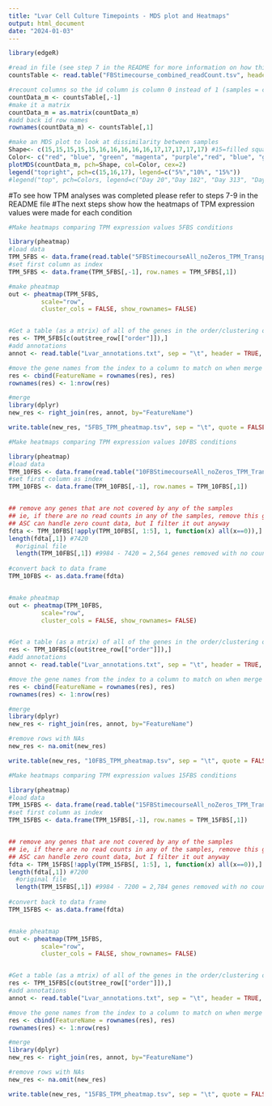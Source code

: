---
title: "Lvar Cell Culture Timepoints - MDS plot and Heatmaps"
output: html_document
date: "2024-01-03"
---

```{r }
library(edgeR)
```

```{r }
#read in file (see step 7 in the README for more information on how this file was created)
countsTable <- read.table("FBStimecourse_combined_readCount.tsv", header = TRUE)
```

```{r }
#recount columns so the id column is column 0 instead of 1 (samples = columns 1-22)
countData_m <- countsTable[,-1]
#make it a matrix
countData_m = as.matrix(countData_m)
#add back id row names
rownames(countData_m) <- countsTable[,1]
```

```{r mds plot}
#make an MDS plot to look at dissimilarity between samples
Shape<- c(15,15,15,15,15,16,16,16,16,16,17,17,17,17,17) #15=filled square (5%), 16=filled circle (10%), 17=filled triangle pointing up (15%)
Color<- c("red", "blue", "green", "magenta", "purple","red", "blue", "green", "magenta", "purple", "red", "blue", "green", "magenta", "purple") #colors=days in culture 20, 182, 313,445 and 738
plotMDS(countData_m, pch=Shape, col=Color, cex=2)
legend("topright", pch=c(15,16,17), legend=c("5%","10%", "15%"))
#legend("top", pch=Colors, legend=c("Day 20","Day 182", "Day 313", "Day 445", "Day 738"))
```


#To see how TPM analyses was completed please refer to steps 7-9 in the README file
#The next steps show how the heatmaps of TPM expression values were made for each condition
```{r }
#Make heatmaps comparing TPM expression values 5FBS conditions

library(pheatmap)
#load data
TPM_5FBS <- data.frame(read.table("5FBStimecourseAll_noZeros_TPM_Transpose_Annotations.txt", sep = "\t", header = TRUE))
#set first column as index
TPM_5FBS <- data.frame(TPM_5FBS[,-1], row.names = TPM_5FBS[,1])

#make pheatmap
out <- pheatmap(TPM_5FBS, 
         scale="row",
         cluster_cols = FALSE, show_rownames= FALSE)


#Get a table (as a mtrix) of all of the genes in the order/clustering of the heatmap (top-to-bottom)
res <- TPM_5FBS[c(out$tree_row[["order"]]),]
#add annotations
annot <- read.table("Lvar_annotations.txt", sep = "\t", header = TRUE, quote = "")

#move the gene names from the index to a column to match on when merge
res <- cbind(FeatureName = rownames(res), res)
rownames(res) <- 1:nrow(res)

#merge
library(dplyr)
new_res <- right_join(res, annot, by="FeatureName")

write.table(new_res, "5FBS_TPM_pheatmap.tsv", sep = "\t", quote = FALSE, row.names = FALSE)

```

```{r }
#Make heatmaps comparing TPM expression values 10FBS conditions

library(pheatmap)
#load data
TPM_10FBS <- data.frame(read.table("10FBStimecourseAll_noZeros_TPM_Transpose_Annotations.txt", sep = "\t", header = TRUE))
#set first column as index
TPM_10FBS <- data.frame(TPM_10FBS[,-1], row.names = TPM_10FBS[,1])


## remove any genes that are not covered by any of the samples
## ie, if there are no read counts in any of the samples, remove this gene
## ASC can handle zero count data, but I filter it out anyway
fdta <- TPM_10FBS[!apply(TPM_10FBS[, 1:5], 1, function(x) all(x==0)),]
length(fdta[,1]) #7420
  #original file
  length(TPM_10FBS[,1]) #9984 - 7420 = 2,564 genes removed with no counts in any   condition
  
#convert back to data frame
TPM_10FBS <- as.data.frame(fdta)


#make pheatmap
out <- pheatmap(TPM_10FBS, 
         scale="row",
         cluster_cols = FALSE, show_rownames= FALSE)


#Get a table (as a mtrix) of all of the genes in the order/clustering of the heatmap (top-to-bottom)
res <- TPM_10FBS[c(out$tree_row[["order"]]),]
#add annotations
annot <- read.table("Lvar_annotations.txt", sep = "\t", header = TRUE, quote = "")

#move the gene names from the index to a column to match on when merge
res <- cbind(FeatureName = rownames(res), res)
rownames(res) <- 1:nrow(res)

#merge
library(dplyr)
new_res <- right_join(res, annot, by="FeatureName")

#remove rows with NAs
new_res <- na.omit(new_res)

write.table(new_res, "10FBS_TPM_pheatmap.tsv", sep = "\t", quote = FALSE, row.names = FALSE)

```

```{r }
#Make heatmaps comparing TPM expression values 15FBS conditions

library(pheatmap)
#load data
TPM_15FBS <- data.frame(read.table("15FBStimecourseAll_noZeros_TPM_Transpose_Annotations.txt", sep = "\t", header = TRUE))
#set first column as index
TPM_15FBS <- data.frame(TPM_15FBS[,-1], row.names = TPM_15FBS[,1])


## remove any genes that are not covered by any of the samples
## ie, if there are no read counts in any of the samples, remove this gene
## ASC can handle zero count data, but I filter it out anyway
fdta <- TPM_15FBS[!apply(TPM_15FBS[, 1:5], 1, function(x) all(x==0)),]
length(fdta[,1]) #7200
  #original file
  length(TPM_15FBS[,1]) #9984 - 7200 = 2,784 genes removed with no counts in any   condition
  
#convert back to data frame
TPM_15FBS <- as.data.frame(fdta)


#make pheatmap
out <- pheatmap(TPM_15FBS, 
         scale="row",
         cluster_cols = FALSE, show_rownames= FALSE)


#Get a table (as a mtrix) of all of the genes in the order/clustering of the heatmap (top-to-bottom)
res <- TPM_15FBS[c(out$tree_row[["order"]]),]
#add annotations
annot <- read.table("Lvar_annotations.txt", sep = "\t", header = TRUE, quote = "")

#move the gene names from the index to a column to match on when merge
res <- cbind(FeatureName = rownames(res), res)
rownames(res) <- 1:nrow(res)

#merge
library(dplyr)
new_res <- right_join(res, annot, by="FeatureName")

#remove rows with NAs
new_res <- na.omit(new_res)

write.table(new_res, "15FBS_TPM_pheatmap.tsv", sep = "\t", quote = FALSE, row.names = FALSE)

```